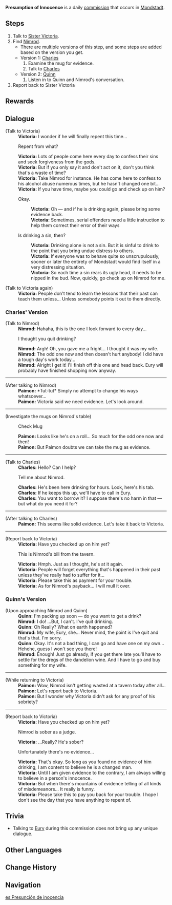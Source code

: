 {{Quest Infobox
|id            = 20023
|type          = Commission
|image         = Presumption_Innoscence.png
|region        = Mondstadt
|npc           = Victoria
|description   = 
|startLocation = [[City of Mondstadt|Mondstadt]], [[Mondstadt]]
|characters    = Charles; Nimrod; Paimon; Traveler; Victoria; Quinn
|other         = *AR-Dependent Rewards
}}
'''Presumption of Innocence''' is a daily [[commission]] that occurs in [[Mondstadt]].

==Steps==
#Talk to [[Victoria|Sister Victoria]].
#Find [[Nimrod]].
#*There are multiple versions of this step, and some steps are added based on the version you get.
#*Version 1: [[Charles]]
#*#Examine the mug for evidence.
#*#Talk to [[Charles]]
#*Version 2: [[Quinn]]
#*# Listen in to Quinn and Nimrod's conversation.
#Report back to Sister Victoria

==Rewards==
{{Commission Rewards|low}}

==Dialogue==
{{Quest Description|Sister [[Victoria]] seems to be thinking about something...}}
{{Dialogue start}}
;(Talk to Victoria)
:'''Victoria:''' I wonder if he will finally repent this time...
:{{DIcon}} Repent from what?
:'''Victoria:''' Lots of people come here every day to confess their sins and seek forgiveness from the gods.
:'''Victoria:''' But if you only say it and don't act on it, don't you think that's a waste of time?
:'''Victoria:''' Take Nimrod for instance. He has come here to confess to his alcohol abuse numerous times, but he hasn't changed one bit...
:'''Victoria:''' If you have time, maybe you could go and check up on him?
:{{DIcon}} Okay.
::'''Victoria:''' Oh &mdash; and if he is drinking again, please bring some evidence back.
::'''Victoria:''' Sometimes, serial offenders need a little instruction to help them correct their error of their ways
:{{DIcon}} Is drinking a sin, then?
::'''Victoria:''' Drinking alone is not a sin. But it is sinful to drink to the point that you bring undue distress to others.
::'''Victoria:''' If everyone was to behave quite so unscrupulously, sooner or later the entirety of Mondstadt would find itself in a very distressing situation.
::'''Victoria:''' So each time a sin rears its ugly head, it needs to be nipped in the bud. Now, quickly, go check up on Nimrod for me.

;(Talk to Victoria again)
:'''Victoria:''' People don't tend to learn the lessons that their past can teach them unless... Unless somebody points it out to them directly.

===Charles' Version===
;(Talk to Nimrod)
:'''Nimrod:''' Hahaha, this is the one I look forward to every day...
:{{DIcon}} I thought you quit drinking?
:'''Nimrod:''' Argh! Oh, you gave me a fright... I thought it was my wife.
:'''Nimrod:''' The odd one now and then doesn't hurt anybody! I did have a tough day's work today...
:'''Nimrod:''' Alright I get it! I'll finish off this one and head back. Eury will probably have finished shopping now anyway.
----
;(After talking to Nimrod)
:'''Paimon:''' *Tut-tut* Simply no attempt to change his ways whatsoever...
:'''Paimon:''' Victoria said we need evidence. Let's look around.
----
;(Investigate the mugs on Nimrod's table)
:{{DIcon}} Check Mug
:'''Paimon:''' Looks like he's on a roll... So much for the odd one now and then!
:'''Paimon:''' But Paimon doubts we can take the mug as evidence.
----
;(Talk to Charles)
:'''Charles:''' Hello? Can I help?
:{{DIcon}} Tell me about Nimrod.
:'''Charles:''' He's been here drinking for hours. Look, here's his tab.
:'''Charles:''' If he keeps this up, we'll have to call in Eury.
:'''Charles:''' You want to borrow it? I suppose there's no harm in that &mdash; but what do you need it for?
----
;(After talking to Charles)
:'''Paimon:''' This seems like solid evidence. Let's take it back to Victoria.
----
;(Report back to Victoria)
:'''Victoria:''' Have you checked up on him yet?
:{{DIcon}} This is Nimrod's bill from the tavern.
:'''Victoria:''' Hmph. Just as I thought, he's at it again.
:'''Victoria:''' People will forget everything that's happened in their past unless they've really had to suffer for it...
:'''Victoria:''' Please take this as payment for your trouble.
:'''Victoria:''' As for Nimrod's payback... I will mull it over.

===Quinn's Version===
;(Upon approaching Nimrod and Quinn)
:'''Quinn:''' I'm packing up soon &mdash; do you want to get a drink?
:'''Nimrod:''' I do! ...But, I can't. I've quit drinking.
:'''Quinn:''' Oh Really? What on earth happened?
:'''Nimrod:''' My wife, Eury, she... Never mind, the point is I've quit and that's that. I'm sorry.
:'''Quinn:''' Okay. It's not a bad thing, I can go and have one on my own... Hehehe, guess I won't see you there!
:'''Nimrod:''' Enough! Just go already, if you get there late you'll have to settle for the dregs of the dandelion wine. And I have to go and buy something for my wife.
----
;(While returning to Victoria)
:'''Paimon:''' Wow, Nimrod isn't getting wasted at a tavern today after all...
:'''Paimon:''' Let's report back to Victoria.
:'''Paimon:''' But I wonder why Victoria didn't ask for any proof of his sobriety?
----
;(Report back to Victoria)
:'''Victoria:''' Have you checked up on him yet?
:{{DIcon}} Nimrod is sober as a judge.
:'''Victoria:''' ...Really? He's sober?
:{{DIcon}} Unfortunately there's no evidence...
:'''Victoria:''' That's okay. So long as you found no evidence of him drinking, I am content to believe he is a changed man.
:'''Victoria:''' Until I am given evidence to the contrary, I am always willing to believe in a person's innocence.
:'''Victoria:''' But when there's mountains of evidence telling of all kinds of misdemeanors... It really is funny.
:'''Victoria:''' Please take this to pay you back for your trouble. I hope I don't see the day that you have anything to repent of.
{{Dialogue end}}

==Trivia==
*Talking to [[Eury]] during this commission does not bring up any unique dialogue.

==Other Languages==
{{Other Languages
|en      = Presumption of Innocence
|zhs     = 无罪推定
|zhs_rm  = Wú Zuì Tuīdìng
|zht     = 無罪推定
|zht_rm  = Wú Zuì Tuīdìng
|zh_tl   = Presumption of Innocence
|ja      = 無罪推定
|ja_rm   = Muzai Suitei
|ja_tl   = Presumption of Innocence
|ko      = 무죄 추정
|ko_rm   = 
|ko_tl   = 
|es      = Presunción de inocencia
|es_tl   = 
|fr      = Présomption d'innocence
|fr_tl   = Presumption of Innocence
|ru      = Презумпция невиновности
|ru_tl   = 
|th      = ข้อสันนิษฐานที่ไร้เดียงสา
|th_rm   = 
|th_tl   = Innocent Presumption
|vi      = Giả Thuyết Vô Tội
|vi_tl   = 
|de      = Unschuldsvermutung
|de_tl   = Presumption of Innocence
|id      = Praduga Tak Bersalah
|id_tl   = Presumption of Innocence
|pt      = Presunção da Inocência
|pt_tl   = 
}}

==Change History==
{{Change History|1.0}}

==Navigation==
{{Commission Navbox|Mondstadt|Standalone}}

[[es:Presunción de inocencia]]